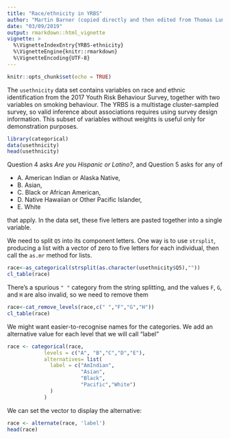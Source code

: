 ```yaml
---
title: "Race/ethnicity in YRBS"
author: "Martin Barner (copied directly and then edited from Thomas Lumley's rimu package Vignette (https://github.com/tslumley/rimu)"
date: "03/09/2019"
output: rmarkdown::html_vignette
vignette: >
  %\VignetteIndexEntry{YRBS-ethnicity}
  %\VignetteEngine{knitr::rmarkdown}
  %\VignetteEncoding{UTF-8}
---
```


```r
knitr::opts_chunk$set(echo = TRUE)
```

The `usethnicity` data set contains variables on race and ethnic identification from the 2017 Youth Risk Behaviour Survey, together with two variables on smoking behaviour.  The YRBS is a multistage cluster-sampled survey, so valid inference about associations requires using survey design information. This subset of variables without weights is useful only for demonstration purposes. 

```r
library(categorical)
data(usethnicity)
head(usethnicity)
```

Question 4 asks *Are you Hispanic or Latino?*, and Question 5 asks for any of  

- A. American Indian or Alaska Native, 
- B. Asian, 
- C. Black or African American, 
- D. Native Hawaiian or Other Pacific Islander, 
- E. White

that apply.  In the data set, these five letters are pasted together into a single variable.



We need to split `Q5` into its component letters. One way is to use `strsplit`, producing a list with a vector of zero to five letters for each individual, then call the `as.mr` method for lists.

```r
race<-as_categorical(strsplit(as.character(usethnicity$Q5),""))
cl_table(race)
```

There's a spurious `" "` category from the string splitting, and the values `F`, `G`, and `H` are also invalid, so we need to remove them

```r
race<-cat_remove_levels(race,c(" ","F","G","H"))
cl_table(race)
```

We might want easier-to-recognise names for the categories.
We add an alternative value for each level that we will call "label"

```r

race <- categorical(race,
            levels = c("A", "B","C","D","E"),
            alternatives= list(
              label = c("AmIndian",
                        "Asian",
                        "Black", 
                        "Pacific","White")
              )
            )

```

We can set the vector to display the alternative:

```r

race <- alternate(race, 'label')
head(race)

```

<!-- Now, Hispanic/Latino ethnicity is asked in a separate question. We convert it via the `as.mr` method for logical vectors, and then combine it with `race` -->

<!-- ```{r} -->
<!-- hispanic<-as.mr(usethnicity$Q4==1, "Hispanic") -->
<!-- ethnicity<-mr_union(race, hispanic) -->
<!-- ethnicity[101:120] -->
<!-- ``` -->

<!-- The `plot` method shows co-occurence of the various race/ethnicity terms -->

<!-- ```{r} -->
<!-- plot(ethnicity,nsets=6) -->
<!-- ``` -->

<!-- Tabulations against other factor or multiple-response variables are possible with `mtable`.  Note that `mtable` shows frequencies for each category; use `as.character` to get frequencies for combinations -- do not use `as.factor`, which is not generic and so cannot have a `mr` method. -->

<!-- ```{r} -->
<!-- mtable(ethnicity, usethnicity$QN30) -->
<!-- table(ethnicity %has% "Black", usethnicity$QN30) -->
<!-- table(ethnicity %hasonly% "Black", usethnicity$QN30) -->
<!-- table(as.character(ethnicity), usethnicity$QN30) -->
<!-- table(forcats::fct_lump(as.character(ethnicity), n=10),    usethnicity$QN30) -->
<!-- ``` -->
